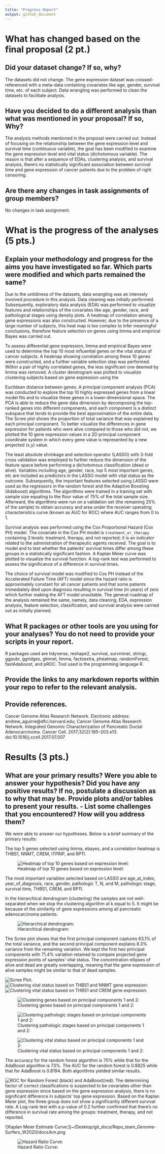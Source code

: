 ```yaml
---
title: "Progress Report"
output: github_document
---
```


# What has changed based on the final proposal (2 pt.)

## Did your dataset change? If so, why?

The datasets did not change. The gene expression dataset was crossed-referenced with a meta-data containing covariates like age, gender, survival time, etc. of each subject. Data wrangling was performed to clean the datasets to facilitate analysis. 

## Have you decided to do a different analysis than what was mentioned in your proposal? If so, Why?

The analysis methods mentioned in the proposal were carried out. Instead of focusing on the relationship between the gene expression level and survival time (continuous variable), the goal has been modified to examine the gene expression level and vital status (dichotomous variable). The reason is that after a sequence of EDAs, clustering analysis, and survival analysis, there’s no statistically significant association between survival time and gene expression of cancer patients due to the problem of right censoring. 

## Are there any changes in task assignments of group members?
No changes in task assignment.

# What is the progress of the analyses (5 pts.)

## Explain your methodology and progress for the aims you have investigated so far. Which parts were modified and which parts remained the same?

Due to the untidiness of the datasets, data wrangling was an intensely involved procedure in this analysis. Data cleaning was initially performed. Subsequently, exploratory data analysis (EDA) was performed to visualize features and relationships of the covariates like age, gender, race, and pathological stages using density plots. A heatmap of correlation among gene expressions was also constructed. However, due to the presence of a large number of subjects, this heat map is too complex to infer meaningful conclusions, therefore feature selection on genes using limma and empirical Bayes was carried out. 

To assess differential gene expression, limma and empirical Bayes were used to determine the top 10 most influential genes on the vital status of cancer subjects. A heatmap showing correlation among these 10 genes were constructed, and a further variable selection step was performed. Within a pair of highly correlated genes, the less significant one deemed by limma was removed. A cluster dendrogram was plotted to visualize clustering subjects based on gene expression using the 

Euclidean distance between genes. A principal component analysis (PCA) was conducted to explore the top 10 highly expressed genes from a linear model fits and to visualize these genes in a lower-dimensional space. The PCA is able to reduce the gene data dimension by decomposing the top-ranked genes into different components, and each component is a distinct subspace that tends to provide the best approximation of the entire data. The Scree plot shows the proportion of total variance that was explained by each principal component. To better visualize the differences in gene expression for patients who were alive compared to those who did not, we plotted the 10 gene expression values in a 2D principal component coordinate system in which every gene value is represented by a new projected (x,y) value.

The least absolute shrinkage and selection operator (LASSO) with 3-fold cross validation was employed to further reduce the dimension of the feature space before performing a dichotomous classification (dead or alive). Variables including age, gender, race, top 5 most important genes, etc are included as predictors in the LASSO model with vital status as the outcome. Subsequently, the important features selected using LASSO were used as the regressors in the random forest and the Adaptive Boosting (Adaboost) algorithms. The algorithms were trained in a training set with sample size equaling to the floor value of 75% of the total sample size. Afterward, the algorithms were run on a validation set (the remaining 25% of the sample) to obtain accuracy and area under the receiver operating characteristics curve (known as AUC for ROC) where AUC ranges from 0 to 1. 

Survival analysis was performed using the Cox Proportional Hazard (Cox PH) model. The covariate in the Cox PH model is `treatment_or_therapy` containing 3 levels: treatment, therapy, and not reported; it is an indicator related to the administration of therapeutic agents received. The goal is to model and to test whether the patients’ survival times differ among these groups in a statistically significant fashion. A Kaplan Meier curve was plotted to visualize the survival function. A log-rank test was performed to assess the significance of a difference in survival times.



The choice of survival model was modified to Cox PH instead of the Accelerated Failure Time (AFT) model since the hazard ratio is approximately constant for all cancer patients and that some patients immediately died upon diagnosis resulting in survival time (in years) of zero which further making the AFT model unsuitable. The general roadmap of the analysis remained the same, namely, data cleaning, EDA, expression analysis, feature selection, classification, and survival analysis were carried out as initially planned.

## What R packages or other tools are you using for your analyses? You do not need to provide your scripts in your report.

R packages used are tidyverse, reshape2, survival, survminer, stringr, ggpubr, ggridges, glmnet, limma, factoextra, pheatmap, randomForest, fastAdaboost, and pROC. Tool used is the programming language R. 

## Provide the links to any markdown reports within your repo to refer to the relevant analysis.


## Provide references.
Cancer Genome Atlas Research Network. Electronic address: andrew_aguirre@dfci.harvard.edu;
Cancer Genome Atlas Research Network. Integrated Genomic Characterization of Pancreatic Ductal Adenocarcinoma. Cancer Cell. 2017;32(2):185–203.e13. doi:10.1016/j.ccell.2017.07.007

# Results (3 pts.) 

## What are your primary results? Were you able to answer your hypothesis? Did you have any positive results? If no, postulate a discussion as to why that may be. Provide plots and/or tables to present your results. - List some challenges that you encountered? How will you address them?

We were able to answer our hypotheses. Below is a brief summary of the primary results:

The top 5 genes selected using limma, ebayes, and a correlation heatmap is THBS1, NNMT, CREM, ITPRIP, and RP11. 

![Heatmap of top 10 genes based on expression level:](~/Desktop/git_docs/Repo_team_Genome-Surfers_W2020/docs/heatmap.png)

The most important variables selected based on LASSO are age_at_index, year_of_diagnosis, race, gender, pathologic T, N, and M, pathologic stage, survival time, THBS1, CREM, and RP11. 

In the hierarchical dendrogram (clustering) the samples are not well-separated when we stop the clustering algorithm at k equal to 5. It might be because of the similarity of gene expressions among all pancreatic adenocarcinoma patients.

![Hierarchical dendrogram:](~/Desktop/git_docs/Repo_team_Genome-Surfers_W2020/docs/dendro.png)

The Scree plot shows that the first principal component captures 63.1% of the total variance, and the second principal component explains 8.3% variance from the remaining variation. We kept the first two principal components with 71.4% variation retained to compare projected gene expression points of samples’ vital status. The concentration ellipses of alive and dead are greatly overlapping, meaning that the gene expression of alive samples might be similar to that of dead samples. 

![Scree Plot:](~/Desktop/git_docs/Repo_team_Genome-Surfers_W2020/docs/scree.png)
![Clustering vital status based on THBS1 and NNMT gene expression:](~/Desktop/git_docs/Repo_team_Genome-Surfers_W2020/docs/clust.png)
![Clustering vital status based on THBS1 and CREM gene expression:](~/Desktop/git_docs/Repo_team_Genome-Surfers_W2020/docs/clust2.png)

![Clustering genes based on principal components 1 and 2:](~/Desktop/git_docs/Repo_team_Genome-Surfers_W2020/docs/clust3.png)

![Clustering pathologic stages based on principal components 1 and 2:](~/Desktop/git_docs/Repo_team_Genome-Surfers_W2020/docs/clust4.png)

![Clustering vital status based on principal components 1 and 2:](~/Desktop/git_docs/Repo_team_Genome-Surfers_W2020/docs/clust5.png)

The accuracy for the random forest algorithm is 70% while that for the AdaBoost algorithm is 73%. The AUC for the random forest is 0.8825 while that for AdaBoost is 0.8194. Both algorithms yielded similar results.

![ROC for Random Forest (black) and AdaBoost(red):](~/Desktop/git_docs/Repo_team_Genome-Surfers_W2020/docs/roc.png)
The determining factor of correct classifications is suspected to be covariates other than gene expression since based on the gene expression analysis, there is no significant difference in subjects’ top gene expression. Based on the Kaplan Meier plot, the three group does not show a significantly different survival rate. A Log-rank test with a p-value of 0.2 further confirmed that there’s no difference in survival rate among the groups: treatment, therapy, and not reported.

![Kaplan Meier Estimate Curve:](~/Desktop/git_docs/Repo_team_Genome-Surfers_W2020/docs/km.png


![Hazard Ratio Curve:](~/Desktop/git_docs/Repo_team_Genome-Surfers_W2020/docs/hr.png)

